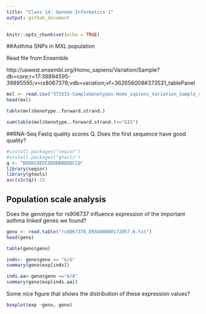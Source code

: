 ```yaml
---
title: "Class 14: Genome Informatics 1"
output: github_document
---
```


```r
knitr::opts_chunk$set(echo = TRUE)
```

##Asthma SNPs in MXL population 

Read file from Ensemble

http://uswest.ensembl.org/Homo_sapiens/Variation/Sample?db=core;r=17:39894595-39895595;v=rs8067378;vdb=variation;vf=362656008#373531_tablePanel

```r
mxl <- read.csv("373531-SampleGenotypes-Homo_sapiens_Variation_Sample_rs8067378.csv")
head(mxl)
```
```r
table(mxl$Genotype..forward.strand.)
```
```r
sum(table(mxl$Genotype..forward.strand.)=="GIG")
```
##RNA-Seq
Fastq quality scores
Q. Does the first sequence have good quality?
```r
#install.packages("seqinr")
#install.packages("gtools")
q <- "DDDDCDEDCDDDDBBDDDCC@"
library(seqinr)
library(gtools)
asc(s2c(q))-33
```

## Population scale analysis
Does the genotype for rs906737 influence expression of the important asthma linked genes we found?

```r
geno <- read.table("rs8067378_ENSG00000172057.6.txt")
head(geno)
```
```r
table(geno$geno)
```
```r
inds<- geno$geno == "G/G"
summary(geno$exp[inds])
```
```r
inds.aa<-geno$geno =="A/A"
summary(geno$exp[inds.aa])
```
Some nice figure that shows the distribution of these expression values?
```r
boxplot(exp ~geno, geno)
```



